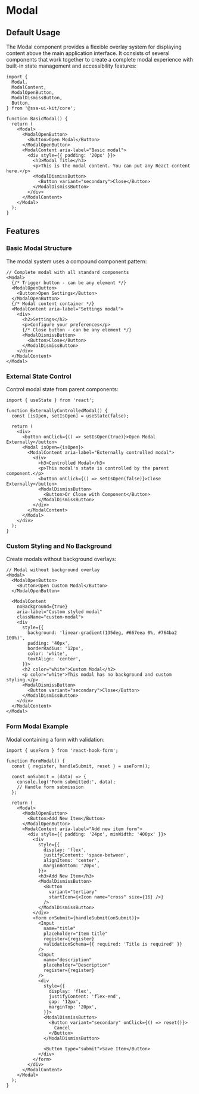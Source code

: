 
<Meta of={ModalStories} />

# Modal

## Default Usage

The Modal component provides a flexible overlay system for displaying content above the main application interface. It consists of several components that work together to create a complete modal experience with built-in state management and accessibility features:

```tsx
import {
  Modal,
  ModalContent,
  ModalOpenButton,
  ModalDismissButton,
  Button,
} from '@ssa-ui-kit/core';

function BasicModal() {
  return (
    <Modal>
      <ModalOpenButton>
        <Button>Open Modal</Button>
      </ModalOpenButton>
      <ModalContent aria-label="Basic modal">
        <div style={{ padding: '20px' }}>
          <h3>Modal Title</h3>
          <p>This is the modal content. You can put any React content here.</p>
          <ModalDismissButton>
            <Button variant="secondary">Close</Button>
          </ModalDismissButton>
        </div>
      </ModalContent>
    </Modal>
  );
}
```

## Features

### Basic Modal Structure

The modal system uses a compound component pattern:

```tsx
// Complete modal with all standard components
<Modal>
  {/* Trigger button - can be any element */}
  <ModalOpenButton>
    <Button>Open Settings</Button>
  </ModalOpenButton>
  {/* Modal content container */}
  <ModalContent aria-label="Settings modal">
    <div>
      <h2>Settings</h2>
      <p>Configure your preferences</p>
      {/* Close button - can be any element */}
      <ModalDismissButton>
        <Button>Close</Button>
      </ModalDismissButton>
    </div>
  </ModalContent>
</Modal>
```

### External State Control

Control modal state from parent components:

```tsx
import { useState } from 'react';

function ExternallyControlledModal() {
  const [isOpen, setIsOpen] = useState(false);

  return (
    <div>
      <button onClick={() => setIsOpen(true)}>Open Modal Externally</button>
      <Modal isOpen={isOpen}>
        <ModalContent aria-label="Externally controlled modal">
          <div>
            <h3>Controlled Modal</h3>
            <p>This modal's state is controlled by the parent component.</p>
            <button onClick={() => setIsOpen(false)}>Close Externally</button>
            <ModalDismissButton>
              <Button>Or Close with Component</Button>
            </ModalDismissButton>
          </div>
        </ModalContent>
      </Modal>
    </div>
  );
}
```

### Custom Styling and No Background

Create modals without background overlays:

```tsx
// Modal without background overlay
<Modal>
  <ModalOpenButton>
    <Button>Open Custom Modal</Button>
  </ModalOpenButton>

  <ModalContent
    noBackground={true}
    aria-label="Custom styled modal"
    className="custom-modal">
    <div
      style={{
        background: 'linear-gradient(135deg, #667eea 0%, #764ba2 100%)',
        padding: '40px',
        borderRadius: '12px',
        color: 'white',
        textAlign: 'center',
      }}>
      <h2 color="white">Custom Modal</h2>
      <p color="white">This modal has no background and custom styling.</p>
      <ModalDismissButton>
        <Button variant="secondary">Close</Button>
      </ModalDismissButton>
    </div>
  </ModalContent>
</Modal>
```

### Form Modal Example

Modal containing a form with validation:

```tsx
import { useForm } from 'react-hook-form';

function FormModal() {
  const { register, handleSubmit, reset } = useForm();

  const onSubmit = (data) => {
    console.log('Form submitted:', data);
    // Handle form submission
  };

  return (
    <Modal>
      <ModalOpenButton>
        <Button>Add New Item</Button>
      </ModalOpenButton>
      <ModalContent aria-label="Add new item form">
        <div style={{ padding: '24px', minWidth: '400px' }}>
          <div
            style={{
              display: 'flex',
              justifyContent: 'space-between',
              alignItems: 'center',
              marginBottom: '20px',
            }}>
            <h3>Add New Item</h3>
            <ModalDismissButton>
              <Button
                variant="tertiary"
                startIcon={<Icon name="cross" size={16} />}
              />
            </ModalDismissButton>
          </div>
          <form onSubmit={handleSubmit(onSubmit)}>
            <Input
              name="title"
              placeholder="Item title"
              register={register}
              validationSchema={{ required: 'Title is required' }}
            />
            <Input
              name="description"
              placeholder="Description"
              register={register}
            />
            <div
              style={{
                display: 'flex',
                justifyContent: 'flex-end',
                gap: '12px',
                marginTop: '20px',
              }}>
              <ModalDismissButton>
                <Button variant="secondary" onClick={() => reset()}>
                  Cancel
                </Button>
              </ModalDismissButton>

              <Button type="submit">Save Item</Button>
            </div>
          </form>
        </div>
      </ModalContent>
    </Modal>
  );
}
```

<Canvas />
<Controls />

<Stories includePrimary={false} />
